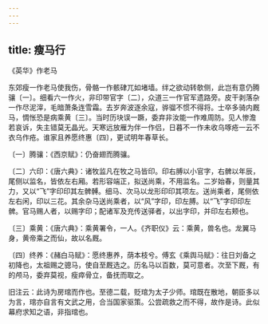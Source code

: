 ```yaml
---
---
---
```

title: 瘦马行
---



《英华》作老马


东郊瘦一作老马使我伤，骨骼一作骸硉兀如堵墙。绊之欲动转欹侧，此岂有意仍腾骧〔一〕。细看六一作火，非印带官字〔二〕，众道三一作官军遗路旁。皮干剥落杂一作尽泥滓，毛暗萧条连雪霜。去岁奔波逐余寇，骅骝不惯不得将。士卒多骑内厩马，惆怅恐是病乘黄〔三〕。当时历块误一蹶，委弃非汝能一作难周防。见人惨澹若哀诉，失主错莫无晶光。天寒远放雁为伴一作侣，日暮不一作未收乌啄疮一云不衣乌作疮。谁家且养愿终惠〔四〕，更试明年春草长。

〔一〕腾骧：《西京赋》：仍奋翅而腾骧。

〔二〕六印：《唐六典》：诸牧监凡在牧之马皆印。印右膊以小官字，右髀以年辰，尾侧以监名，皆依左右厢。若形容端正，拟送尚乘，不用监名。二岁始春，则量其力，又以“飞”字印印其左髀髆。细马、次马以龙形印印其项左。送尚乘者，尾侧依左右闲，印以三花。其余杂马送尚乘者，以“风”字印，印左膊。以“飞”字印印左髀。官马赐人者，以赐字印；配诸军及充传送驿者，以出字印，并印左右颊也。

〔三〕乘黄：《唐六典》：乘黄署令，一人。《齐职仪》云：乘黄，兽名也。龙翼马身，黄帝乘之而仙，故以名厩。

〔四〕终养：《赭白马赋》：愿终惠养，荫本枝兮。傅玄《乘舆马赋》：往日刘备之初降也，太祖赐之骢马，使自至厩选之。历名马以百数，莫可意者。次至下厩，有的颅马，委弃莫视，瘦瘁骨立，备抚而取之。

旧注云：此诗为房琯而作也。至德二载，贬琯为太子少师。琯既在散地，朝臣多以为言，琯亦自言有文武之用，合当国家驱策。公尝疏救之而不得，故作是诗。此似幕府求知之语，非指琯也。